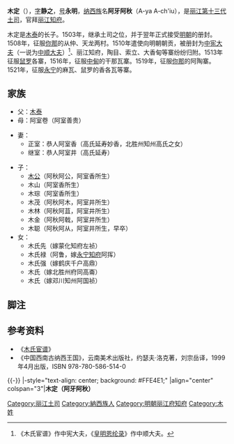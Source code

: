 {{東亞男性歷史人物
|名稱 =木定
|身份 =[[丽江土司|丽江土司]]
|國家 =[[明朝|大明]]
|時代 =
|屆數 =
|最高職務 =中宪大夫、麗江知府
|前任 = [[木泰|木泰]]（阿习阿牙）
|繼任 = [[木公_(土司)|木公]]（阿秋阿公）
|圖片名稱 =A portrait of Mu Ding.jpg
|圖片大小 =200px
|圖片說明 =《[[木氏宦谱|木氏宦谱]]》中的木定画像
|姓名 =木定
|字 =静之
|號=永明
|官職 =中宪大夫、麗江知府
|封爵 =
|封號 =
|位階 =
|封地 =
|尊號 =[[木天王|木天王]]
|族裔 =[[納西族|納西族]]
|信仰 = 
|氏族 =
|府邸 =[[木府|木府]]
|初名 =
|小字 =
|別名 =阿牙阿秋
|法號 =
|院號 =
|其他名號 =
|出生日期 =1477年1月7日<br />（[[成化|成化]]十二年腊月廿三）
|出生地點 =
|逝世日期 ={{Death date and age|1526|9|8|1477|1|7}}<br />（[[嘉靖|嘉靖]]五年八月初二）
|逝世地點 =
|父親 =[[木泰|木泰]]
|母親 =[[阿室卷|阿室卷]]
|正室 =[[阿室香|阿室香]]
|繼室 =[[阿室井|阿室井]]
|正室之父 =
|正室之母 =
|繼室之父 =
|繼室之母 =
|兄弟 =
|姊妹 =
|嫡兄弟 =
|嫡姊妹 =
|庶兄弟 =
|庶姊妹 =
|同胞兄弟 =
|同胞姊妹 =
|異母兄弟 =
|異母姊妹 =
|子 =
|女 =
|其他親屬 =
|功名 = 
|經歷 = 
|著作 =
|注釋 =
}}
'''木定'''（{{bd|1477年|1月7日|1526年|9月8日|catIdx=M木}}），[[表字|字]]'''静之'''，[[号|号]]'''永明'''，[[纳西族|纳西族]]名'''阿牙阿秋'''（A-ya A-ch'iu），是[[丽江土司|丽江第十三代土司]]，官拜[[丽江|丽江]][[知府|知府]]。

木定是[[木泰|木泰]]的长子。1503年，继承土司之位，并于翌年正式接受[[明朝|明朝]]的册封。1508年，征服[[你那|你那]]的从仲、天龙两村。1510年遣使向明朝朝贡，被册封为[[中宪大夫|中宪大夫]]（一说为[[中顺大夫|中顺大夫]]）<ref>《木氏宦谱》作中宪大夫，《[[皇明恩纶录|皇明恩纶录]]》作中顺大夫。</ref>、丽江知府，陶目、索立、大香甸等寨纷纷归附。1513年征服[[鼠罗|鼠罗]]各寨，1516年，征服[[中甸|中甸]]的干那瓦寨。1519年，征服[[你那|你那]]的阿陶寨。1521年，征服[[永宁|永宁]]的麻瓦、鼠罗的香各瓦等寨。

==家族==
*父：[[木泰|木泰]]
*母：阿室卷（阿室善贵）

*妻：
**正室：恭人阿室香（高氏延寿妙香，北胜州知州高氏之女）
**继室：恭人阿室井（高氏延寿）

*子：
**[[木公_(土司)|木公]]（阿秋阿公，阿室香所生）
**木山（阿室香所生）
**木琮（阿室香所生）
**木茂（阿秋阿木，阿室井所生）
**木林（阿秋阿苴，阿室井所生）
**木金（阿秋阿戟，阿室井所生）
**木聪（阿秋阿从，阿室井所生，早卒）
*女：
**木氏先（嫁蒙化知府左祯）
**木氏禄（阿鲁，嫁[[永宁土司|永宁知府]]阿挥）
**木氏强（嫁鹤庆千户高鼎）
**木氏（嫁北胜州府同高崙）
**木氏（嫁邓川知州阿国祯）

==脚注==
{{reflist}}
==参考资料==
*《[[木氏宦谱|木氏宦谱]]》
*《中国西南古纳西王国》，云南美术出版社，约瑟夫·洛克著，刘宗岳译，1999年4月出版，ISBN 978-780-586-514-0

{{-}}
{{start box}}
|-style="text-align: center; background: #FFE4E1;"
|align="center" colspan="3"|'''木定（阿牙阿秋）'''
{{s-before|[[木泰|木泰]]<br />（阿习阿牙）}}
{{s-title|[[丽江土司|丽江木氏土司]]|1502年—1526年}}
{{s-after|[[木公_(土司)|木公]]<br />（阿秋阿公）}}
{{end box}}
{{丽江土司}}
[[Category:丽江土司|Category:丽江土司]]
[[Category:納西族人|Category:納西族人]]
[[Category:明朝丽江府知府|Category:明朝丽江府知府]]
[[Category:木姓|Category:木姓]]